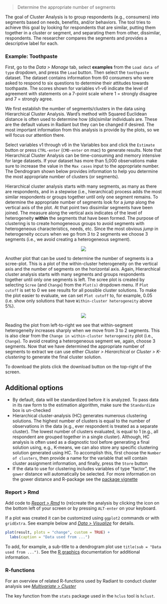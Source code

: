 > Determine the appropriate number of segments

The goal of Cluster Analysis is to group respondents (e.g., consumers) into segments based on needs, benefits, and/or behaviors. The tool tries to achieve this goal by looking for respondents that are similar, putting them together in a cluster or segment, and separating them from other, dissimilar, respondents. The researcher compares the segments and provides a descriptive label for each.

### Example: Toothpaste

First, go to the _Data > Manage_ tab, select **examples** from the `Load data of type` dropdown, and press the `Load` button. Then select the `toothpaste` dataset. The dataset contains information from 60 consumers who were asked to respond to six questions to determine their attitudes towards toothpaste. The scores shown for variables v1-v6 indicate the level of agreement with statements on a 7-point scale where 1 = strongly disagree and 7 = strongly agree.

We first establish the number of segments/clusters in the data using Hierarchical Cluster Analysis. Ward’s method with Squared Euclidean distance is often used to determine how (dis)similar individuals are. These are the default values in Radiant but they can be changed if desired. The most important information from this analysis is provide by the plots, so we will focus our attention there.

Select variables v1 through v6 in the Variables box and click the `Estimate` button or press `CTRL-enter` (`CMD-enter` on mac) to generate results. Note that Hierarchical Cluster Analysis can be time-consuming and memory intensive for large datasets. If your dataset has more than 5,000 observations make sure to increase the value in the `Max cases` input to the appropriate number. The Dendrogram shown below provides information to help you determine the most appropriate number of clusters (or segments).

Hierarchical cluster analysis starts with many segments, as many as there are respondents, and in a stepwise (i.e., hierarchical) process adds the most similar respondents or groups together until only one segment remains. To determine the appropriate number of segments look for a _jump_ along the vertical axis of the plot. At that point two dissimilar segments have been joined. The measure along the vertical axis indicates of the level of heterogeneity **within** the segments that have been formed. The purpose of clustering is to create homogeneous groups to avoid segments with heterogeneous characteristics, needs, etc. Since the most obvious _jump_ in heterogeneity occurs when we go from 3 to 2 segments we choose 3 segments (i.e., we avoid creating a heterogeneous segment).

<p align="center"><img src="https://radiant-rstats.github.io/docs/multivariate/figures_multivariate//hclus_dendro.png"></p>

Another plot that can be used to determine the number of segments is a scree-plot. This is a plot of the within-cluster heterogeneity on the vertical axis and the number of segments on the horizontal axis. Again, Hierarchical cluster analysis starts with many segments and groups respondents together until only one segments is left. The scree plot is created by selecting `Scree` (and `Change`) from the `Plot(s)` dropdown menu. If `Plot cutoff` is set to 0 we see results for all possible cluster solutions. To make the plot easier to evaluate, we can set `Plot cutoff` to, for example, 0.05 (i.e. show only solutions that have `Within-cluster heterogeneity` above 5%).

<p align="center"><img src="https://radiant-rstats.github.io/docs/multivariate/figures_multivariate//hclus_scree.png"></p>

Reading the plot from left-to-right we see that within-segment heterogeneity increases sharply when we move from 3 to 2 segments. This is also clear from the `Change in within-cluster heterogeneity` plot (i.e., `Change`). To avoid creating a heterogeneous segment we, again, choose 3 segments. Now that we have determined the appropriate number of segments to extract we can use either _Cluster > Hierarchical_ or  _Cluster > K-clustering_ to generate the final cluster solution.

To download the plots click the download button on the top-right of the screen.

## Additional options

* By default, data will be standardized before it is analyzed. To pass data in its raw form to the estimation algorithm, make sure the `Standardize` box is un-checked
* Hierarchical cluster-analysis (HC) generates numerous clustering solutions. The highest number of clusters is equal to the number of observations in the data (e.g., ever respondent is treated as a separate cluster). The lowest number of clusters evaluated, is equal to 1 (e.g., all respondent are grouped together in a single cluster). Although, HC analysis is often used as a diagnostic tool before generating a final solution using, e.g., K-means, we can also store any specific clustering solution generated using HC. To accomplish this, first choose the `Number of clusters`, then provide a name for the variable that will contain cluster assignment information, and finally, press the `Store` button
* If the data to use for clustering includes variables of type "factor", the `gower` distance will automatically be selected. For more information on the gower distance and R-package see the <a href="https://cran.r-project.org/web/packages/gower/vignettes/intro.pdf" target="_blank">package vignette</a>

### Report > Rmd

Add code to <a href="https://radiant-rstats.github.io/docs/data/report_rmd.html" target="_blank">_Report > Rmd_</a> to (re)create the analysis by clicking the <i title="report results" class="fa fa-edit"></i> icon on the bottom left of your screen or by pressing `ALT-enter` on your keyboard. 

If a plot was created it can be customized using `ggplot2` commands or with `gridExtra`. See example below and <a href="https://radiant-rstats.github.io/docs/data/visualize.html" target="_blank">_Data > Visualize_</a> for details.

```r
plot(result, plots = "change", custom = TRUE) + 
  labs(caption = "Data used from ...")
```

To add, for example, a sub-title to a dendrogram plot use `title(sub = "Data used from ...")`. See the <a href="https://cran.r-project.org/doc/manuals/R-intro.html#Low_002dlevel-plotting-commands" target="_blank">R graphics</a> documentation for additional information.

### R-functions

For an overview of related R-functions used by Radiant to conduct cluster analysis see <a href = "https://radiant-rstats.github.io/radiant.multivariate/reference/index.html#section-multivariate-cluster" target="_blank">_Multivariate > Cluster_</a>

The key function from the `stats` package used in the `hclus` tool is `hclust`. 
